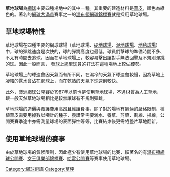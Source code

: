 {{Unreferenced|time=2014-01-28T04:26:20+00:00}}

{{網球球場}}
'''草地球場'''為[[網球|網球]]主要四種場地中的其中一種。其重要的建造材料是[[草皮|草皮]]，顔色為綠色的。著名的[[網球大滿貫|網球大滿貫]]賽事之一的[[溫布頓網球錦標賽|溫布頓網球錦標賽]]就是採用草地球場。

==草地球場特性==
草地球場在四種主要的網球球場（草地球場、[[硬地球場|硬地球場]]、[[泥地球場|泥地球場]]、[[地毯球場|地毯球場]]）中，球的彈跳速度是次快的，球的彈跳高度也最低，球員們擊球的準備時間不多、不太有時間去追球。因而在草地球場上，較容易擊出讓對手無法回擊及不規則彈跳的球。因此一般而言， [[網球戰略|發球上網型球員]]的打法在這種場地上較佔優勢。

草地球場上的球速會因天氣而有所不同，在濕冷的天氣下球速會較慢，因為草地上凝結的露水會沾在網球上，而在乾熱的天氣下球速則較快。

此外，[[澳洲網球公開賽|澳洲網球公開賽]]於1987年以前也是使用草地球場，不過材質為人工草地，跟一般天然草地球場相比是較無讓球有不規則彈跳。

草地球場的造價與養護費用高昂且維護費事，除了對於場地有氣候的嚴格限制，種植草皮需要用掉數以噸計的種子，養護常需要灑水、養草、剪草、劃線、掃線，公開賽賽季途中亦需測量球場的表面彈性等等，比賽結束後更需將整片草地翻新。

==使用草地球場的賽事==
由於草地球場的氣候限制，因此極少有使用草地球場的比賽，較著名的有[[溫布頓網球公開賽|溫布頓網球公開賽]]、[[女王俱樂部錦標賽|女王俱樂部錦標賽]]、[[哈雷公開賽|哈雷公開賽]]等賽事使用草地球場。


{{網球主題}}
[[Category:網球術語|Category:網球術語]]
[[Category:草坪|Category:草坪]]